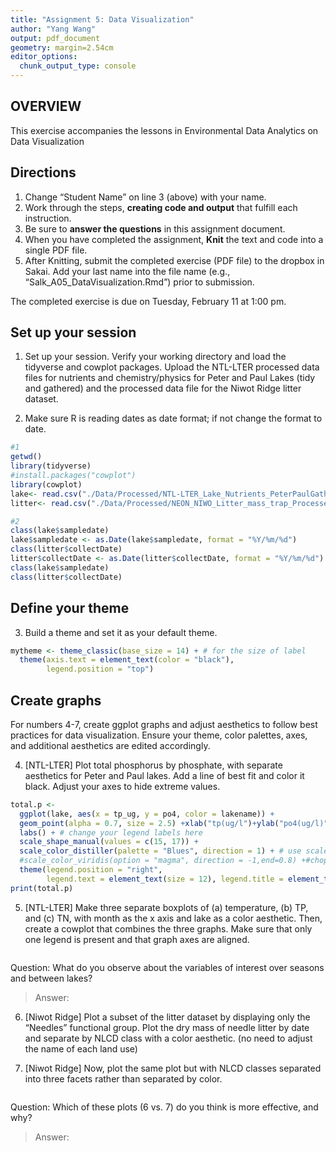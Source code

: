 ```yaml
---
title: "Assignment 5: Data Visualization"
author: "Yang Wang"
output: pdf_document
geometry: margin=2.54cm
editor_options: 
  chunk_output_type: console
---
```


## OVERVIEW

This exercise accompanies the lessons in Environmental Data Analytics on Data Visualization 

## Directions
1. Change "Student Name" on line 3 (above) with your name.
3. Work through the steps, **creating code and output** that fulfill each instruction.
4. Be sure to **answer the questions** in this assignment document.
6. When you have completed the assignment, **Knit** the text and code into a single PDF file.
8. After Knitting, submit the completed exercise (PDF file) to the dropbox in Sakai. Add your last name into the file name (e.g., "Salk_A05_DataVisualization.Rmd") prior to submission.

The completed exercise is due on Tuesday, February 11 at 1:00 pm.



## Set up your session 
1. Set up your session. Verify your working directory and load the tidyverse and cowplot packages. Upload the NTL-LTER processed data files for nutrients and chemistry/physics for Peter and Paul Lakes (tidy and gathered) and the processed data file for the Niwot Ridge litter dataset. 

2. Make sure R is reading dates as date format; if not change the format to date.

```r
#1
getwd()
library(tidyverse)
#install.packages("cowplot")
library(cowplot)
lake<- read.csv("./Data/Processed/NTL-LTER_Lake_Nutrients_PeterPaulGathered_Processed.csv")
litter<- read.csv("./Data/Processed/NEON_NIWO_Litter_mass_trap_Processed.csv")

#2
class(lake$sampledate)
lake$sampledate <- as.Date(lake$sampledate, format = "%Y/%m/%d")
class(litter$collectDate)
litter$collectDate <- as.Date(litter$collectDate, format = "%Y/%m/%d")
class(lake$sampledate)
class(litter$collectDate)
```
## Define your theme
3. Build a theme and set it as your default theme.

```r
mytheme <- theme_classic(base_size = 14) + # for the size of label
  theme(axis.text = element_text(color = "black"), 
        legend.position = "top")

```

## Create graphs
For numbers 4-7, create ggplot graphs and adjust aesthetics to follow best practices for data visualization. Ensure your theme, color palettes, axes, and additional aesthetics are edited accordingly.

4. [NTL-LTER] Plot total phosphorus by phosphate, with separate aesthetics for Peter and Paul lakes. Add a line of best fit and color it black. Adjust your axes to hide extreme values.

```r

total.p <-
  ggplot(lake, aes(x = tp_ug, y = po4, color = lakename)) +
  geom_point(alpha = 0.7, size = 2.5) +xlab("tp(ug/l")+ylab("po4(ug/l)")
  labs() + # change your legend labels here
  scale_shape_manual(values = c(15, 17)) +
  scale_color_distiller(palette = "Blues", direction = 1) + # use scale_color_brewer for discrete variables
  #scale_color_viridis(option = "magma", direction = -1,end=0.8) +#chop up the bottom 20%
  theme(legend.position = "right", 
        legend.text = element_text(size = 12), legend.title = element_text(size = 12))
print(total.p)

```


5. [NTL-LTER] Make three separate boxplots of (a) temperature, (b) TP, and (c) TN, with month as the x axis and lake as a color aesthetic. Then, create a cowplot that combines the three graphs. Make sure that only one legend is present and that graph axes are aligned.

```r


```

Question: What do you observe about the variables of interest over seasons and between lakes? 

> Answer: 

6. [Niwot Ridge] Plot a subset of the litter dataset by displaying only the "Needles" functional group. Plot the dry mass of needle litter by date and separate by NLCD class with a color aesthetic. (no need to adjust the name of each land use)

7. [Niwot Ridge] Now, plot the same plot but with NLCD classes separated into three facets rather than separated by color. 

```r



```

Question: Which of these plots (6 vs. 7) do you think is more effective, and why? 

> Answer: 